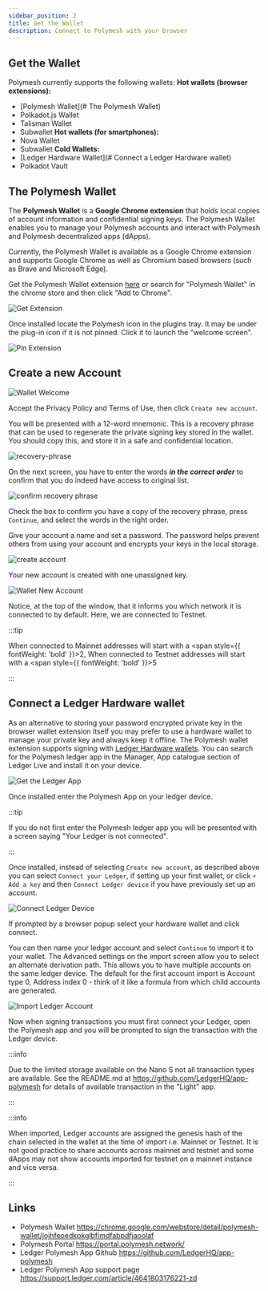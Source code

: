 ```yaml
---
sidebar_position: 2
title: Get the Wallet
description: Connect to Polymesh with your browser
---
```


## Get the Wallet
Polymesh currently supports the following wallets:
**Hot wallets (browser extensions):**
- [Polymesh Wallet](# The Polymesh Wallet)
- Polkadot.js Wallet
- Talisman Wallet
- Subwallet
**Hot wallets (for smartphones):**
- Nova Wallet
- Subwallet
**Cold Wallets:**
- [Ledger Hardware Wallet](# Connect a Ledger Hardware wallet)
- Polkadot Vault

## The Polymesh Wallet

The **Polymesh Wallet** is a **Google Chrome extension** that holds local copies of account information and confidential signing keys. The Polymesh Wallet enables you to manage your Polymesh accounts and interact with Polymesh and Polymesh decentralized apps (dApps).

Currently, the Polymesh Wallet is available as a Google Chrome extension and supports Google Chrome as well as Chromium based browsers (such as Brave and Microsoft Edge).

Get the Polymesh Wallet extension [here](https://chrome.google.com/webstore/detail/polymesh-wallet/jojhfeoedkpkglbfimdfabpdfjaoolaf) or search for "Polymesh Wallet" in the chrome store and then click "Add to Chrome".

![Get Extension](images/get_chrome_extension.png)

Once installed locate the Polymesh icon in the plugins tray. It may be under the plug-in icon if it is not pinned. Click it to launch the "welcome screen".

![Pin Extension](images/pin_extension.png)

## Create a new Account

![Wallet Welcome](images/welcome.png)

Accept the Privacy Policy and Terms of Use, then click `Create new account`.

You will be presented with a 12-word mnemonic. This is a recovery phrase that can be used to regenerate the private signing key stored in the wallet. You should copy this, and store it in a safe and confidential location.

![recovery-phrase](images/recovery-phrase.png)

On the next screen, you have to enter the words **_in the correct order_** to confirm that you do indeed have access to original list.

![confirm recovery phrase](images/confirm-recovery-phrase.png)

Check the box to confirm you have a copy of the recovery phrase, press `Continue`, and select the words in the right order.

Give your account a name and set a password. The password helps prevent others from using your account and encrypts your keys in the local storage.

![create account](images/create_account.png)

Your new account is created with one unassigned key.

![Wallet New Account](images/new_account.png)

Notice, at the top of the window, that it informs you which network it is connected to by default. Here, we are connected to Testnet.

:::tip

When connected to Mainnet addresses will start with a <span style={{ fontWeight: 'bold' }}>2</span>, 
When connected to Testnet addresses will start with a <span style={{ fontWeight: 'bold' }}>5</span>

:::

## Connect a Ledger Hardware wallet

As an alternative to storing your password encrypted private key in the browser wallet extension itself you may prefer to use a hardware wallet to manage your private key and always keep it offline. The Polymesh wallet extension supports signing with [Ledger Hardware wallets](https://support.ledger.com/article/4641803176221-zd). You can search for the Polymesh ledger app in the Manager, App catalogue section of Ledger Live and install it on your device.

![Get the Ledger App](images/get-ledger-app.png)

Once installed enter the Polymesh App on your ledger device.

:::tip

If you do not first enter the Polymesh ledger app you will be presented with a
screen saying "Your Ledger is not connected".

:::

Once installed, instead of selecting `Create new account`, as described above you can select `Connect your Ledger`, if setting up your first wallet, or click `+ Add a key` and then `Connect Ledger device` if you have previously set up an account.

![Connect Ledger Device](images/connect-ledger-device.png)

If prompted by a browser popup select your hardware wallet and click connect.

You can then name your ledger account and select `Continue` to import it to your wallet. The Advanced settings on the import screen allow you to select an alternate derivation path. This allows you to have multiple accounts on the same ledger device. The default for the first account import is Account type 0, Address index 0 - think of it like a formula from which child accounts are generated.

![Import Ledger Account](images/import-ledger-account.png)

Now when signing transactions you must first connect your Ledger, open the Polymesh app and you will be prompted to sign the transaction with the Ledger device.

:::info

Due to the limited storage available on the Nano S not all transaction types
are available. See the README.md at <a href="https://github.com/LedgerHQ/app-polymesh">https://github.com/LedgerHQ/app-polymesh</a>
for details of available transaction in the "Light" app.

:::

:::info

When imported, Ledger accounts are assigned the genesis hash of the chain
selected in the wallet at the time of import i.e. Mainnet or Testnet. It is
not good practice to share accounts across mainnet and testnet and some dApps
may not show accounts imported for testnet on a mainnet instance and vice
versa.

:::

## Links

- Polymesh Wallet https://chrome.google.com/webstore/detail/polymesh-wallet/jojhfeoedkpkglbfimdfabpdfjaoolaf
- Polymesh Portal https://portal.polymesh.network/
- Ledger Polymesh App Github https://github.com/LedgerHQ/app-polymesh
- Ledger Polymesh App support page https://support.ledger.com/article/4641803176221-zd